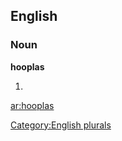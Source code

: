 
==English==

===Noun===
'''hooplas'''

# {{plural of|[[hoopla]]}}

[[Category:English plurals]]

[[ar:hooplas]]